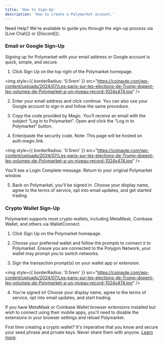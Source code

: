 ```yaml
---
title: 'How to Sign-Up'  
description: 'How to create a Polymarket account.'
---
```

<Tip>
Need Help? 
We're available to guide you through the sign-up process via [Live Chat]() or [Discord]().
</Tip>

### Email or Google Sign-Up
Signing up for Polymarket with your email address or Google account is quick, simple, and secure.

1. Click Sign Up on the top right of the Polymarket homepage.

<img
  style={{ borderRadius: '0.5rem' }}
  src="https://coinaute.com/wp-content/uploads/2024/07/Les-paris-sur-les-elections-de-Trump-dopent-les-volumes-de-Polymarket-a-un-niveau-record-1024x474.jpg"
/>

2. Enter your email address and click continue. 
You can also use your Google account to sign in and follow the same procedure.

3. Copy the code provided by Magic. 
You’ll receive an email with the subject “Log in to Polymarket”. Open and click the “Log in to Polymarket” button.  

4. Enter/paste the security code. 
Note: This page will be hosted on auth.magic.link.  

<img
  style={{ borderRadius: '0.5rem' }}
  src="https://coinaute.com/wp-content/uploads/2024/07/Les-paris-sur-les-elections-de-Trump-dopent-les-volumes-de-Polymarket-a-un-niveau-record-1024x474.jpg"
/>

You'll see a Login Complete message. Return to your original Polymarket window.

5. Back on Polymarket, you'll be signed in. Choose your display name, agree to the terms of service, opt into email updates, and get started trading.

### Crypto Wallet Sign-Up
Polymarket supports most crypto wallets, including MetaMask, Coinbase Wallet, and others via WalletConnect.

1. Click Sign Up on the Polymarket homepage.

2. Choose your preferred wallet and follow the prompts to connect it to Polymarket. Ensure you are connected to the Polygon Network, your wallet may prompt you to switch networks. 
3. Sign the transaction prompt(s) on your wallet app or extension. 

<img
  style={{ borderRadius: '0.5rem' }}
  src="https://coinaute.com/wp-content/uploads/2024/07/Les-paris-sur-les-elections-de-Trump-dopent-les-volumes-de-Polymarket-a-un-niveau-record-1024x474.jpg"
/>


4. You're signed in! Choose your display name, agree to the terms of service, opt into email updates, and start trading.

<Note>
If you have MetaMask or Coinbase Wallet browser extensions installed but wish to connect using their mobile apps, you'll need to disable the extensions in your browser settings and reload Polymarket. 
</Note>

<Warning>

First time creating a crypto wallet? It's imperative that you know and secure your seed phrase and private keys. Never share them with anyone. [Learn more](https://learn.rainbow.me/crypto-and-wallets).

</Warning>

